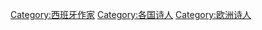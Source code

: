 {{Commonscat|Poets from Spain}}

[[Category:西班牙作家|Category:西班牙作家]]
[[Category:各国诗人|Category:各国诗人]]
[[Category:欧洲诗人|Category:欧洲诗人]]